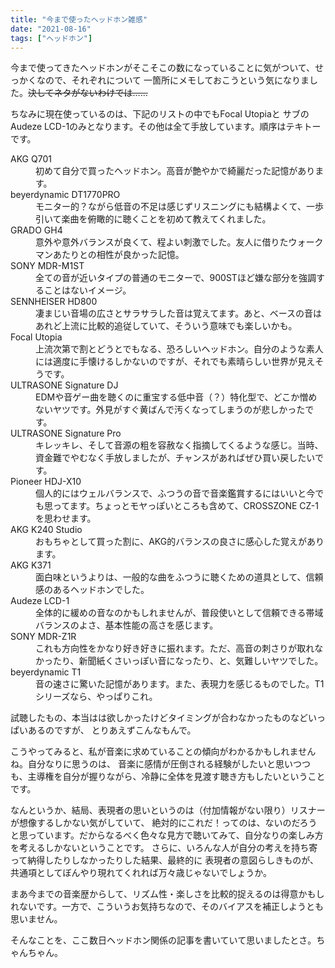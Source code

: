 ```yaml
---
title: "今まで使ったヘッドホン雑感"
date: "2021-08-16"
tags: ["ヘッドホン"]
---
```


今まで使ってきたヘッドホンがそこそこの数になっていることに気がついて、せっかくなので、それぞれについて
一箇所にメモしておこうという気になりました。~~決してネタがないわけでは……~~

ちなみに現在使っているのは、下記のリストの中でもFocal Utopiaと
サブのAudeze LCD-1のみとなります。その他は全て手放しています。順序はテキトーです。

<dl>
    <dt>AKG Q701</dt>
    <dd>初めて自分で買ったヘッドホン。高音が艶やかで綺麗だった記憶があります。</dd>
    <dt>beyerdynamic DT1770PRO</dt>
    <dd>モニター的？ながら低音の不足は感じずリスニングにも結構よくて、一歩引いて楽曲を俯瞰的に聴くことを初めて教えてくれました。</dd>
    <dt>GRADO GH4</dt>
    <dd>意外や意外バランスが良くて、程よい刺激でした。友人に借りたウォークマンあたりとの相性が良かった記憶。</dd>
    <dt>SONY MDR-M1ST</dt>
    <dd>全ての音が近いタイプの普通のモニターで、900STほど嫌な部分を強調することはないイメージ。</dd>
    <dt>SENNHEISER HD800</dt>
    <dd>凄まじい音場の広さとサラサラした音は覚えてます。あと、ベースの音はあれど上流に比較的追従していて、そういう意味でも楽しいかも。</dd>
    <dt>Focal Utopia</dt>
    <dd>上流次第で割とどうとでもなる、恐ろしいヘッドホン。自分のような素人には適度に手懐けるしかないのですが、それでも素晴らしい世界が見えそうです。</dd>
    <dt>ULTRASONE Signature DJ</dt>
    <dd>EDMや音ゲー曲を聴くのに重宝する低中音（？）特化型で、どこか憎めないヤツです。外見がすぐ黄ばんで汚くなってしまうのが悲しかったです。</dd>
    <dt>ULTRASONE Signature Pro</dt>
    <dd>キレッキレ、そして音源の粗を容赦なく指摘してくるような感じ。当時、資金難でやむなく手放しましたが、チャンスがあればぜひ買い戻したいです。</dd>
    <dt>Pioneer HDJ-X10</dt>
    <dd>個人的にはウェルバランスで、ふつうの音で音楽鑑賞するにはいいと今でも思ってます。ちょっとモヤっぽいところも含めて、CROSSZONE CZ-1を思わせます。</dd>
    <dt>AKG K240 Studio</dt>
    <dd>おもちゃとして買った割に、AKG的バランスの良さに感心した覚えがあります。</dd>
    <dt>AKG K371</dt>
    <dd>面白味というよりは、一般的な曲をふつうに聴くための道具として、信頼感のあるヘッドホンでした。</dd>
    <dt>Audeze LCD-1</dt>
    <dd>全体的に緩めの音なのかもしれませんが、普段使いとして信頼できる帯域バランスのよさ、基本性能の高さを感じます。</dd>
    <dt>SONY MDR-Z1R</dt>
    <dd>これも方向性をかなり好き好きに振れます。ただ、高音の刺さりが取れなかったり、新聞紙くさいっぽい音になったり、と、気難しいヤツでした。</dd>
    <dt>beyerdynamic T1</dt>
    <dd>音の速さに驚いた記憶があります。また、表現力を感じるものでした。T1シリーズなら、やっぱりこれ。</dd>
</dl>

試聴したもの、本当はは欲しかったけどタイミングが合わなかったものなどいっぱいあるのですが、
とりあえずこんなもんで。

こうやってみると、私が音楽に求めていることの傾向がわかるかもしれませんね。自分なりに思うのは、
音楽に感情が圧倒される経験がしたいと思いつつも、主導権を自分が握りながら、冷静に全体を見渡す聴き方もしたいということです。

なんというか、結局、表現者の思いというのは（付加情報がない限り）リスナーが想像するしかない気がしていて、
絶対的にこれだ！ってのは、ないのだろうと思っています。だからなるべく色々な見方で聴いてみて、自分なりの楽しみ方を考えるしかないということです。
さらに、いろんな人が自分の考えを持ち寄って納得したりしなかったりした結果、最終的に
表現者の意図らしきものが、共通項としてぼんやり現れてくれれば万々歳じゃないでしょうか。

まあ今までの音楽歴からして、リズム性・楽しさを比較的捉えるのは得意かもしれないです。一方で、こういうお気持ちなので、そのバイアスを補正しようとも思いません。

そんなことを、ここ数日ヘッドホン関係の記事を書いていて思いましたとさ。ちゃんちゃん。

